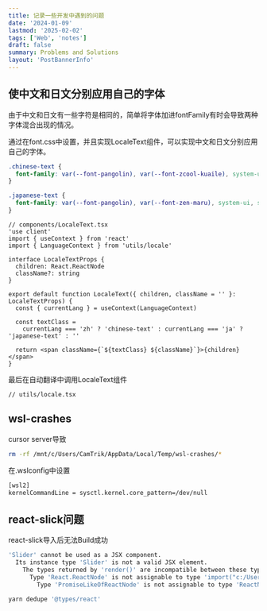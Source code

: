 ```yaml
---
title: 记录一些开发中遇到的问题
date: '2024-01-09'
lastmod: '2025-02-02'
tags: ['Web', 'notes']
draft: false
summary: Problems and Solutions
layout: 'PostBannerInfo'
---
```


## 使中文和日文分别应用自己的字体

由于中文和日文有一些字符是相同的，简单将字体加进fontFamily有时会导致两种字体混合出现的情况。

通过在font.css中设置，并且实现LocaleText组件，可以实现中文和日文分别应用自己的字体。

```css
.chinese-text {
  font-family: var(--font-pangolin), var(--font-zcool-kuaile), system-ui, sans-serif;
}

.japanese-text {
  font-family: var(--font-pangolin), var(--font-zen-maru), system-ui, sans-serif;
}
```

```tsx
// components/LocaleText.tsx
'use client'
import { useContext } from 'react'
import { LanguageContext } from 'utils/locale'

interface LocaleTextProps {
  children: React.ReactNode
  className?: string
}

export default function LocaleText({ children, className = '' }: LocaleTextProps) {
  const { currentLang } = useContext(LanguageContext)

  const textClass =
    currentLang === 'zh' ? 'chinese-text' : currentLang === 'ja' ? 'japanese-text' : ''

  return <span className={`${textClass} ${className}`}>{children}</span>
}
```

最后在自动翻译中调用LocaleText组件

```tsx
// utils/locale.tsx
```

## wsl-crashes

cursor server导致

```bash
rm -rf /mnt/c/Users/CamTrik/AppData/Local/Temp/wsl-crashes/*
```

在.wslconfig中设置

```bash
[wsl2]
kernelCommandLine = sysctl.kernel.core_pattern=/dev/null
```

## react-slick问题

react-slick导入后无法Build成功

```bash
'Slider' cannot be used as a JSX component.
  Its instance type 'Slider' is not a valid JSX element.
    The types returned by 'render()' are incompatible between these types.
      Type 'React.ReactNode' is not assignable to type 'import("c:/Users/bello/node_modules/@types/react/ts5.0/index").ReactNode'.
        Type 'PromiseLikeOfReactNode' is not assignable to type 'ReactNode'.ts(2786)
```

```bash
yarn dedupe '@types/react'

```
